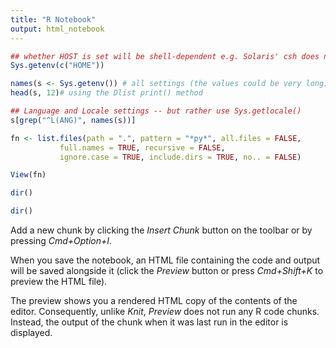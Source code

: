 ```yaml
---
title: "R Notebook"
output: html_notebook
---
```

```r
## whether HOST is set will be shell-dependent e.g. Solaris' csh does not.
Sys.getenv(c("HOME"))

names(s <- Sys.getenv()) # all settings (the values could be very long)
head(s, 12)# using the Dlist print() method

## Language and Locale settings -- but rather use Sys.getlocale()
s[grep("^L(ANG)", names(s))]
```


```r
fn <- list.files(path = ".", pattern = "*py*", all.files = FALSE,
           full.names = TRUE, recursive = FALSE,
           ignore.case = TRUE, include.dirs = TRUE, no.. = FALSE)

View(fn)
```


```r
dir()
```
```r
dir()
```

Add a new chunk by clicking the *Insert Chunk* button on the toolbar or by pressing *Cmd+Option+I*.

When you save the notebook, an HTML file containing the code and output will be saved alongside it (click the *Preview* button or press *Cmd+Shift+K* to preview the HTML file). 

The preview shows you a rendered HTML copy of the contents of the editor. Consequently, unlike *Knit*, *Preview* does not run any R code chunks. Instead, the output of the chunk when it was last run in the editor is displayed.

